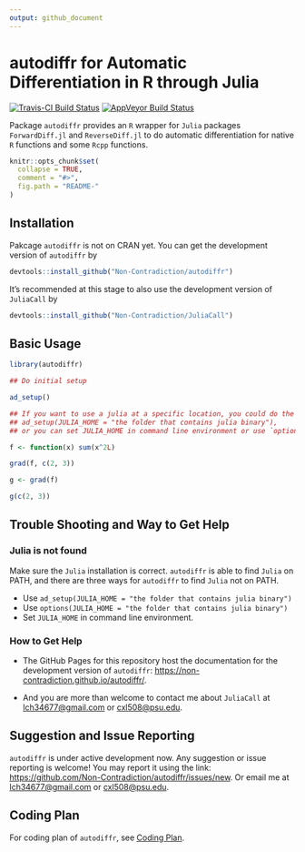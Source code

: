 ```yaml
---
output: github_document
---
```


<!-- README.md is generated from README.Rmd. Please edit that file -->

# autodiffr for Automatic Differentiation in R through Julia

[![Travis-CI Build Status](https://travis-ci.org/Non-Contradiction/autodiffr.svg?branch=master)](https://travis-ci.org/Non-Contradiction/autodiffr)
[![AppVeyor Build Status](https://ci.appveyor.com/api/projects/status/github/Non-Contradiction/autodiffr?branch=master&svg=true)](https://ci.appveyor.com/project/Non-Contradiction/autodiffr)
<!--
[![CRAN_Status_Badge](https://www.r-pkg.org/badges/version/JuliaCall)](https://cran.r-project.org/package=JuliaCall)
[![](https://cranlogs.r-pkg.org/badges/JuliaCall)](https://cran.r-project.org/package=JuliaCall)
[![](https://cranlogs.r-pkg.org/badges/grand-total/JuliaCall)](https://cran.r-project.org/package=JuliaCall)
-->

Package `autodiffr` provides an `R` wrapper for `Julia` packages `ForwardDiff.jl` and `ReverseDiff.jl` to do automatic differentiation for native `R` functions
and some `Rcpp` functions.

```r
knitr::opts_chunk$set(
  collapse = TRUE,
  comment = "#>",
  fig.path = "README-"
)
```

## Installation

Pakcage `autodiffr` is not on CRAN yet. You can get the development version of `autodiffr` by
```r
devtools::install_github("Non-Contradiction/autodiffr")
```

It's recommended at this stage to also use the development version of `JuliaCall` by
```r
devtools::install_github("Non-Contradiction/JuliaCall")
```

## Basic Usage
```r
library(autodiffr)

## Do initial setup

ad_setup()

## If you want to use a julia at a specific location, you could do the following:
## ad_setup(JULIA_HOME = "the folder that contains julia binary"), 
## or you can set JULIA_HOME in command line environment or use `options(...)`

f <- function(x) sum(x^2L)

grad(f, c(2, 3))

g <- grad(f)

g(c(2, 3))
```

## Trouble Shooting and Way to Get Help

### Julia is not found

Make sure the `Julia` installation is correct.
`autodiffr` is able to find `Julia` on PATH,
and there are three ways for `autodiffr` to find `Julia` not on PATH.

- Use `ad_setup(JULIA_HOME = "the folder that contains julia binary")`
- Use `options(JULIA_HOME = "the folder that contains julia binary")`
- Set `JULIA_HOME` in command line environment.

### How to Get Help

- The GitHub Pages for this repository host the documentation for the development
version of `autodiffr`: <https://non-contradiction.github.io/autodiffr/>.

- And you are more than welcome to contact me about `JuliaCall`
at <lch34677@gmail.com> or <cxl508@psu.edu>.

## Suggestion and Issue Reporting

`autodiffr` is under active development now.
Any suggestion or issue reporting is welcome!
You may report it using the link: <https://github.com/Non-Contradiction/autodiffr/issues/new>.
Or email me at <lch34677@gmail.com> or <cxl508@psu.edu>.

## Coding Plan

For coding plan of `autodiffr`, see [Coding Plan](https://github.com/Non-Contradiction/autodiffr/blob/master/Coding%20Plan.md).
